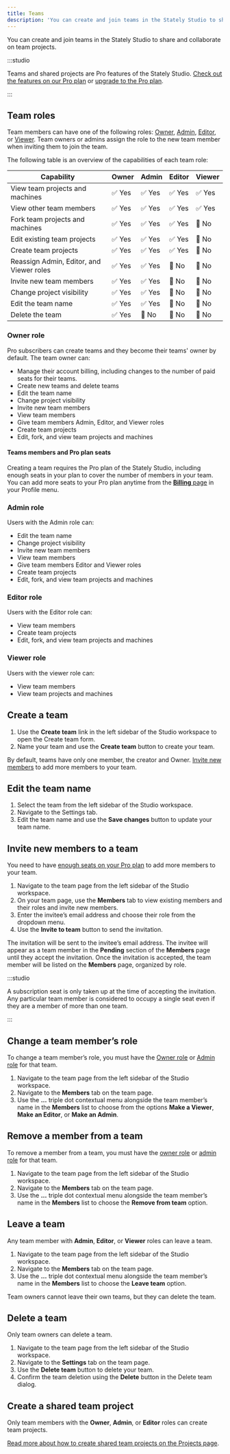 ```yaml
---
title: Teams
description: 'You can create and join teams in the Stately Studio to share and collaborate on team projects.'
---
```



You can create and join teams in the Stately Studio to share and collaborate on team projects.

<p>
<ThemedImage
  alt="Stately Studio Team page for the Voyager team, showing Captain Janeway with the owner and admin role, Commander Chakotay with an admin role, Lieutenant Tuvok, Lieutenant Torees, and Lieutenant Paris with Editor roles, and Ensign Kim with a Viewer role."
  sources={{
    light: useBaseUrl('/teams.png'),
    dark: useBaseUrl('/teams-dm.png'),
  }}
/>
</p>

:::studio

Teams and shared projects are Pro features of the Stately Studio. [Check out the features on our Pro plan](https://stately.ai/pricing) or [upgrade to the Pro plan](https://stately.ai/registry/billing).

:::

## Team roles

Team members can have one of the following roles: [Owner](#owner), [Admin](#admin), [Editor](#editor), or [Viewer](viewer). Team owners or admins assign the role to the new team member when inviting them to join the team.

The following table is an overview of the capabilities of each team role:

| Capability                                | Owner  | Admin   | Editor  | Viewer  |
|-------------------------------------------|--------|---------|---------|---------|
| View team projects and machines           | ✅ Yes  | ✅ Yes  | ✅ Yes  | ✅ Yes  |
| View other team members                   | ✅ Yes  | ✅ Yes  | ✅ Yes  | ✅ Yes  |
| Fork team projects and machines           | ✅ Yes  | ✅ Yes  | ✅ Yes  | 🚫 No   |
| Edit existing team projects               | ✅ Yes  | ✅ Yes  | ✅ Yes  | 🚫 No   |
| Create team projects                      | ✅ Yes  | ✅ Yes  | ✅ Yes  | 🚫 No   |
| Reassign Admin, Editor, and Viewer roles  | ✅ Yes  | ✅ Yes  | 🚫 No   | 🚫 No   |
| Invite new team members                   | ✅ Yes  | ✅ Yes  | 🚫 No   | 🚫 No   |
| Change project visibility                 | ✅ Yes  | ✅ Yes  | 🚫 No   | 🚫 No   |
| Edit the team name                        | ✅ Yes  | ✅ Yes  | 🚫 No   | 🚫 No   |
| Delete the team                           | ✅ Yes  | 🚫 No   | 🚫 No   | 🚫 No   |

### Owner role

Pro subscribers can create teams and they become their teams' owner by default. The team owner can:

- Manage their account billing, including changes to the number of paid seats for their teams.
- Create new teams and delete teams
- Edit the team name
- Change project visibility
- Invite new team members
- View team members
- Give team members Admin, Editor, and Viewer roles
- Create team projects
- Edit, fork, and view team projects and machines

#### Teams members and Pro plan seats

Creating a team requires the Pro plan of the Stately Studio, including enough seats in your plan to cover the number of members in your team. You can add more seats to your Pro plan anytime from the [**Billing** page](https://stately.ai/registry/billing) in your Profile menu.

### Admin role

Users with the Admin role can:
- Edit the team name
- Change project visibility
- Invite new team members
- View team members
- Give team members Editor and Viewer roles
- Create team projects
- Edit, fork, and view team projects and machines

### Editor role

Users with the Editor role can:

- View team members
- Create team projects
- Edit, fork, and view team projects and machines

### Viewer role

Users with the viewer role can:

- View team members
- View team projects and machines

## Create a team

1. Use the **Create team** link in the left sidebar of the Studio workspace to open the Create team form.
2. Name your team and use the **Create team** button to create your team.

By default, teams have only one member, the creator and Owner. [Invite new members](#invite-new-members-to-a-team) to add more members to your team.

## Edit the team name

1. Select the team from the left sidebar of the Studio workspace.
2. Navigate to the Settings tab.
3. Edit the team name and use the **Save changes** button to update your team name.

## Invite new members to a team

You need to have [enough seats on your Pro plan](#teams-members-and-pro-plan-seats) to add more members to your team.

1. Navigate to the team page from the left sidebar of the Studio workspace.
2. On your team page, use the **Members** tab to view existing members and their roles and invite new members.
3. Enter the invitee’s email address and choose their role from the dropdown menu.
4. Use the **Invite to team** button to send the invitation.

<p>
<ThemedImage
  alt="Stately Studio Team page for the Voyager team, showing the form to invite members via email and a pending invitation for Seven of Nine with the Viewer role."
  sources={{
    light: useBaseUrl('/teams/pending-invitations.png'),
    dark: useBaseUrl('/teams/pending-invitations-dm.png'),
  }}
/>
</p>

The invitation will be sent to the invitee’s email address. The invitee will appear as a team member in the **Pending** section of the **Members** page until they accept the invitation. Once the invitation is accepted, the team member will be listed on the **Members** page, organized by role. 

:::studio

A subscription seat is only taken up at the time of accepting the invitation. Any particular team member is considered to occupy a single seat even if they are a member of more than one team.

:::

## Change a team member’s role

To change a team member’s role, you must have the [Owner role](#owner-role) or [Admin role](#admin-role) for that team.

1. Navigate to the team page from the left sidebar of the Studio workspace.
2. Navigate to the **Members** tab on the team page.
2. Use the **...** triple dot contextual menu alongside the team member’s name in the **Members** list to choose from the options **Make a Viewer**, **Make an Editor**, or **Make an Admin**.

<p>
<ThemedImage
  alt="Stately Studio Team page for the Voyager team, showing the options for Lieutenant Tuvok as ‘Make a Viewer’, ‘Make an Editor,’ and ‘Remove from team.’"
  sources={{
    light: useBaseUrl('/teams/edit-role.png'),
    dark: useBaseUrl('/teams/edit-role-dm.png'),
  }}
/>
</p>

## Remove a member from a team

To remove a member from a team, you must have the [owner role](#owner-role) or [admin role](#admin-role) for that team.

1. Navigate to the team page from the left sidebar of the Studio workspace.
2. Navigate to the **Members** tab on the team page.
3. Use the **...** triple dot contextual menu alongside the team member’s name in the **Members** list to choose the **Remove from team** option.

## Leave a team

Any team member with **Admin**, **Editor**, or **Viewer** roles can leave a team.

1. Navigate to the team page from the left sidebar of the Studio workspace.
2. Navigate to the **Members** tab on the team page.
3. Use the **...** triple dot contextual menu alongside the team member’s name in the **Members** list to choose the **Leave team** option.

Team owners cannot leave their own teams, but they can delete the team.

## Delete a team

Only team owners can delete a team.

1. Navigate to the team page from the left sidebar of the Studio workspace.
2. Navigate to the **Settings** tab on the team page.
3. Use the **Delete team** button to delete your team.
4. Confirm the team deletion using the **Delete** button in the Delete team dialog.

## Create a shared team project

Only team members with the **Owner**, **Admin**, or **Editor** roles can create team projects.

[Read more about how to create shared team projects on the Projects page](/projects#how-to-create-a-shared-team-project).
